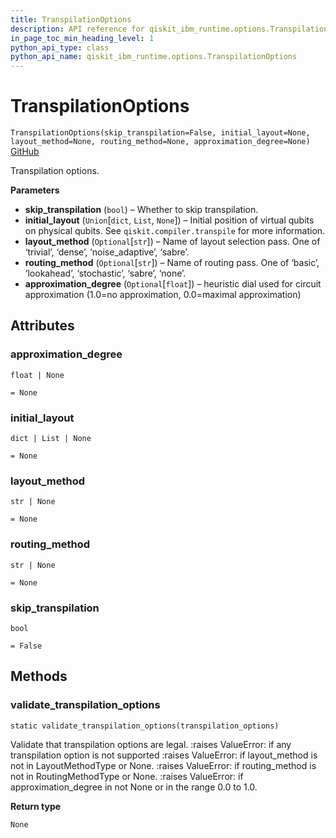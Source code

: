 ```yaml
---
title: TranspilationOptions
description: API reference for qiskit_ibm_runtime.options.TranspilationOptions
in_page_toc_min_heading_level: 1
python_api_type: class
python_api_name: qiskit_ibm_runtime.options.TranspilationOptions
---
```


# TranspilationOptions

<span id="qiskit_ibm_runtime.options.TranspilationOptions" />

`TranspilationOptions(skip_transpilation=False, initial_layout=None, layout_method=None, routing_method=None, approximation_degree=None)` [GitHub](https://github.com/qiskit/qiskit-ibm-runtime/tree/stable/0.14/qiskit_ibm_runtime/options/transpilation_options.py "view source code")

Transpilation options.

**Parameters**

*   **skip\_transpilation** (`bool`) – Whether to skip transpilation.
*   **initial\_layout** (`Union`\[`dict`, `List`, `None`]) – Initial position of virtual qubits on physical qubits. See `qiskit.compiler.transpile` for more information.
*   **layout\_method** (`Optional`\[`str`]) – Name of layout selection pass. One of ‘trivial’, ‘dense’, ‘noise\_adaptive’, ‘sabre’.
*   **routing\_method** (`Optional`\[`str`]) – Name of routing pass. One of ‘basic’, ‘lookahead’, ‘stochastic’, ‘sabre’, ‘none’.
*   **approximation\_degree** (`Optional`\[`float`]) – heuristic dial used for circuit approximation (1.0=no approximation, 0.0=maximal approximation)

## Attributes

<span id="qiskit_ibm_runtime.options.TranspilationOptions.approximation_degree" />

### approximation\_degree

`float | None`

`= None`

<span id="qiskit_ibm_runtime.options.TranspilationOptions.initial_layout" />

### initial\_layout

`dict | List | None`

`= None`

<span id="qiskit_ibm_runtime.options.TranspilationOptions.layout_method" />

### layout\_method

`str | None`

`= None`

<span id="qiskit_ibm_runtime.options.TranspilationOptions.routing_method" />

### routing\_method

`str | None`

`= None`

<span id="qiskit_ibm_runtime.options.TranspilationOptions.skip_transpilation" />

### skip\_transpilation

`bool`

`= False`

## Methods

### validate\_transpilation\_options

<span id="qiskit_ibm_runtime.options.TranspilationOptions.validate_transpilation_options" />

`static validate_transpilation_options(transpilation_options)`

Validate that transpilation options are legal. :raises ValueError: if any transpilation option is not supported :raises ValueError: if layout\_method is not in LayoutMethodType or None. :raises ValueError: if routing\_method is not in RoutingMethodType or None. :raises ValueError: if approximation\_degree in not None or in the range 0.0 to 1.0.

**Return type**

`None`

